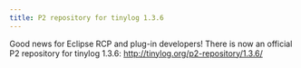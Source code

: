 ```yaml
---
title: P2 repository for tinylog 1.3.6
---
```


Good news for Eclipse RCP and plug-in developers! There is now an official P2 repository for tinylog 1.3.6: http://tinylog.org/p2-repository/1.3.6/
